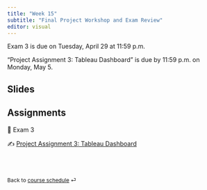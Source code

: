 ```yaml
---
title: "Week 15"
subtitle: "Final Project Workshop and Exam Review"
editor: visual
---
```


::: callout-important
Exam 3 is due on Tuesday, April 29 at 11:59 p.m.
:::

::: callout-important
"Project Assignment 3: Tableau Dashboard" is due by 11:59 p.m. on
Monday, May 5.
:::

## Slides

<!-- [Exam 3 Review (Factile -->

<!-- game)](https://www.playfactile.com/psc2339midterm) -->

## Assignments

📘 Exam 3

✍️ [Project Assignment 3: Tableau
Dashboard](/project/project-assignment-3.html)

<br><br>

::: {style="font-size: 0.875em;"}
Back to [course schedule](/ "Course schedule") ⏎
:::
